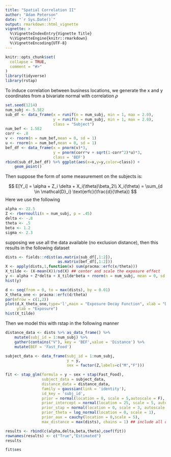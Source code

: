 ```yaml
---
title: "Spatial Correlation II"
author: "Adam Peterson"
date: "`r Sys.Date()`"
output: rmarkdown::html_vignette
vignette: >
  %\VignetteIndexEntry{Vignette Title}
  %\VignetteEngine{knitr::rmarkdown}
  %\VignetteEncoding{UTF-8}
---
```


```r
knitr::opts_chunk$set(
  collapse = TRUE,
  comment = "#>"
)
library(tidyverse)
library(rstap)
```

To induce correlation between business locations, we generate the x and y coordinates from a bivariate normal with correlation $\rho$

```r
set.seed(1214)
num_subj <- 5.5E2
sub_df <- data_frame(x = runif(n = num_subj, min = 1, max = 2.0),
                     y = runif(n = num_subj, min = 1, max = 2.0),
                     class = "Subject")
num_bef <- 1.5E2
corr <- .8
v <- rnorm(n = num_bef,mean = 0, sd = 1)
u <- rnorm(n = num_bef,mean = 0, sd = 1)
bef_df <- data_frame(x = pnorm(v)*3,
                     y = pnorm(corr*v + sqrt(1-corr^2)*u)*3,
                     class = 'BEF')
rbind(sub_df,bef_df) %>% ggplot(aes(x=x,y=y,color=class)) + 
    geom_point()
```



Then suppose the form of some measurement on the subjects is:

$$
E[Y_i] = \alpha + Z_i \delta + X_i(\theta)\beta_2\\
X_i(\theta) = \sum_{d \in \mathcal{D}_i} \text{erfc}(\frac{d}{\theta})
$$
Here we use the following 

```r
alpha <- 22.5
Z <- rbernoulli(n = num_subj, p = .45)
delta <- -.8
theta <- .5
beta <- 1.2
sigma <- 2.3
```

supposing we use all the data available (no exclusion distance), then 
this results in the following dataset

```r
dists <- fields::rdist(as.matrix(sub_df[,1:2]),
                       as.matrix(bef_df[,1:2]))
X <- apply(dists,1,function(x) sum(pracma::erfc(x/theta)))
X_tilde <- (X-mean(X))/sd(X) ## center and scale the exposure effect
y <- alpha + Z*delta + X_tilde*beta + rnorm(n = num_subj, mean = 0, sd = sigma)
hist(y)
```

```r
d <- seq(from = 0, to = max(dists), by = 0.01)
X_theta_one <- pracma::erfc(d/theta)
par(mfrow = c(1,2))
plot(d,X_theta_one,type='l',main = "Exposure Decay Function", xlab = "Distance",
     ylab = "Exposure")
hist(X_tilde)
```


Then we model this with rstap in the following manner

```r
distance_data <- dists %>% as_data_frame() %>%
    mutate(subj_id = 1:num_subj) %>% 
    gather(contains("V"), key = 'BEF',value = 'Distance') %>% 
    mutate(BEF = 'Fast_Food')

subject_data <- data_frame(subj_id = 1:num_subj,
                           y = y,
                           sex = factor(Z,labels=c("M","F")))

fit <- stap_glm(formula = y ~ sex + stap(Fast_Food),
                subject_data = subject_data,
                distance_data = distance_data,
                family = gaussian(link = 'identity'),
                id_key = 'subj_id',
                prior = normal(location = 0, scale = 5,autoscale = F),
                prior_intercept = normal(location = 25, scale = 5, autoscale = F),
                prior_stap = normal(location = 0, scale = 3, autoscale = F),
                prior_theta = log_normal(location = 0, scale = 1), 
                prior_aux = cauchy(location = 0,scale = 5),
                max_distance = max(dists), chains = 1) ## include all data
```


```r
results <- rbind(c(alpha,delta,beta,theta),coef(fit))
rownames(results) <- c("True","Estimated")
results
```

```r
fit$ses
```



